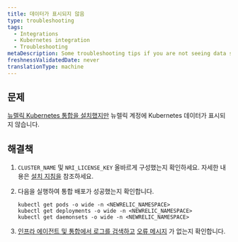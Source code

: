 ```yaml
---
title: 데이터가 표시되지 않음
type: troubleshooting
tags:
  - Integrations
  - Kubernetes integration
  - Troubleshooting
metaDescription: Some troubleshooting tips if you are not seeing data show up for your New Relic Kubernetes integration.
freshnessValidatedDate: never
translationType: machine
---
```


## 문제

[뉴렐릭 Kubernetes 통합을 설치했지만](/install/kubernetes/) 뉴렐릭 계정에 Kubernetes 데이터가 표시되지 않습니다.

## 해결책

1. `CLUSTER_NAME` 및 `NRI_LICENSE_KEY` 올바르게 구성했는지 확인하세요. 자세한 내용은 [설치 지침을](/docs/integrations/host-integrations/host-integrations-list/kubernetes-monitoring-integration#install) 참조하세요.

2. 다음을 실행하여 통합 배포가 성공했는지 확인합니다.

   ```
   kubectl get pods -o wide -n <NEWRELIC_NAMESPACE>
   kubectl get deployments -o wide -n <NEWRELIC_NAMESPACE>
   kubectl get daemonsets -o wide -n <NEWRELIC_NAMESPACE>
   ```

3. [인프라 에이전트 및 통합에서 로그를 검색하고](/docs/integrations/kubernetes-integration/troubleshooting/get-logs-version) [오류 메시지](/docs/integrations/host-integrations/troubleshooting/kubernetes-integration-troubleshooting-error-messages) 가 없는지 확인합니다.